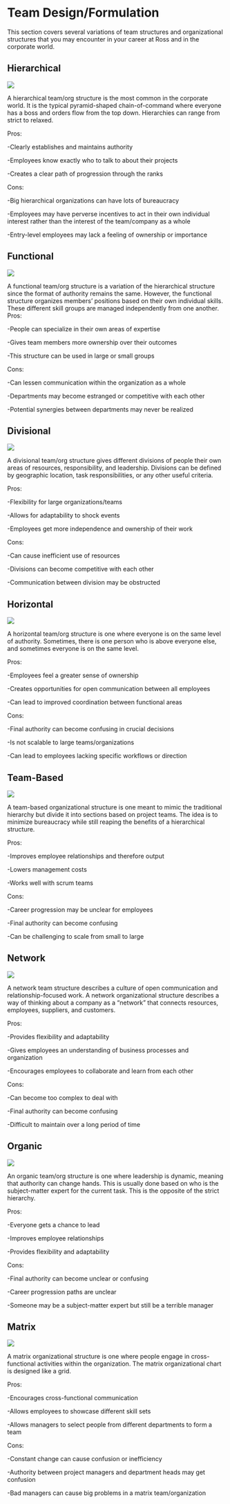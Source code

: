 # Team Design/Formulation {#teamskills}

This section covers several variations of team structures and organizational structures that you may encounter in your career at Ross and in the corporate world.

## Hierarchical

![](https://www.researchgate.net/publication/345373144/figure/fig1/AS:954820689162241@1604658400163/Hierarchical-diagram-representing-organisational-structure-more-power-less-instances-on.png)

A hierarchical team/org structure is the most common in the corporate world. It is the typical pyramid-shaped chain-of-command where everyone has a boss and orders flow from the top down. Hierarchies can range from strict to relaxed.

Pros:

-Clearly establishes and maintains authority

-Employees know exactly who to talk to about their projects

-Creates a clear path of progression through the ranks

Cons:

-Big hierarchical organizations can have lots of bureaucracy

-Employees may have perverse incentives to act in their own individual interest rather than the interest of the team/company as a whole

-Entry-level employees may lack a feeling of ownership or importance 

## Functional

![](https://www.marketing91.com/wp-content/uploads/2019/07/Functional-organization.jpg)

A functional team/org structure is a variation of the hierarchical structure since the format of authority remains the same. However, the functional structure organizes members’ positions based on their own individual skills. These different skill groups are managed independently from one another. 
Pros:

-People can specialize in their own areas of expertise

-Gives team members more ownership over their outcomes

-This structure can be used in large or small groups

Cons:

-Can lessen communication within the organization as a whole

-Departments may become estranged or competitive with each other

-Potential synergies between departments may never be realized

## Divisional

![](https://slidemodel.com/wp-content/uploads/divisional-organizational-chart.png)

A divisional team/org structure gives different divisions of people their own areas of resources, responsibility, and leadership. Divisions can be defined by geographic location, task responsibilities, or any other useful criteria.

Pros:

-Flexibility for large organizations/teams

-Allows for adaptability to shock events

-Employees get more independence and ownership of their work

Cons:

-Can cause inefficient use of resources

-Divisions can become competitive with each other

-Communication between division may be obstructed

## Horizontal

![](https://cdn-cashy-static-assets.lucidchart.com/marketing/blog/2017Q1/7-types-organizational-structure/flat-org-chart-template.png)

A horizontal team/org structure is one where everyone is on the same level of authority. Sometimes, there is one person who is above everyone else, and sometimes everyone is on the same level. 

Pros:

-Employees feel a greater sense of ownership

-Creates opportunities for open communication between all employees

-Can lead to improved coordination between functional areas

Cons:

-Final authority can become confusing in crucial decisions

-Is not scalable to large teams/organizations

-Can lead to employees lacking specific workflows or direction

## Team-Based

![](https://flylib.com/books/1/211/1/html/2/images/0321219775/graphics/09fig01.gif)

A team-based organizational structure is one meant to mimic the traditional hierarchy but divide it into sections based on project teams. The idea is to minimize bureaucracy while still reaping the benefits of a hierarchical structure.

Pros:

-Improves employee relationships and therefore output

-Lowers management costs

-Works well with scrum teams

Cons:

-Career progression may be unclear for employees

-Final authority can become confusing

-Can be challenging to scale from small to large

## Network

![](https://cdn-cashy-static-assets.lucidchart.com/marketing/blog/2017Q1/7-types-organizational-structure/Network-org-structure-template.png)

A network team structure describes a culture of open communication and relationship-focused work. A network organizational structure describes a way of thinking about a company as a “network” that connects resources, employees, suppliers, and customers.

Pros:

-Provides flexibility and adaptability

-Gives employees an understanding of business processes and organization

-Encourages employees to collaborate and learn from each other

Cons:

-Can become too complex to deal with

-Final authority can become confusing

-Difficult to maintain over a long period of time

## Organic

![](https://blog.hubspot.com/hs-fs/hub/53/file-2160422824-jpg/offers/org-charts-mechanistic-vs-organic-blog.jpg?width=669&name=org-charts-mechanistic-vs-organic-blog.jpg)

An organic team/org structure is one where leadership is dynamic, meaning that authority can change hands. This is usually done based on who is the subject-matter expert for the current task. This is the opposite of the strict hierarchy.

Pros:

-Everyone gets a chance to lead

-Improves employee relationships

-Provides flexibility and adaptability

Cons:

-Final authority can become unclear or confusing

-Career progression paths are unclear

-Someone may be a subject-matter expert but still be a terrible manager

## Matrix

![](https://svg.template.creately.com/gsy3ayzi5)

A matrix organizational structure is one where people engage in cross-functional activities within the organization. The matrix organizational chart is designed like a grid.

Pros:

-Encourages cross-functional communication

-Allows employees to showcase different skill sets

-Allows managers to select people from different departments to form a team

Cons:

-Constant change can cause confusion or inefficiency

-Authority between project managers and department heads may get confusion

-Bad managers can cause big problems in a matrix team/organization


